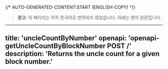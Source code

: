 {/* AUTO-GENERATED-CONTENT:START (ENGLISH-COPY) */}
> **참고**: 이 페이지는 아직 한국어로 번역되지 않았습니다. 아래는 영어 원문입니다.

---
title: 'uncleCountByNumber'
openapi: 'openapi-getUncleCountByBlockNumber POST /'
description: 'Returns the uncle count for a given block number.'
---